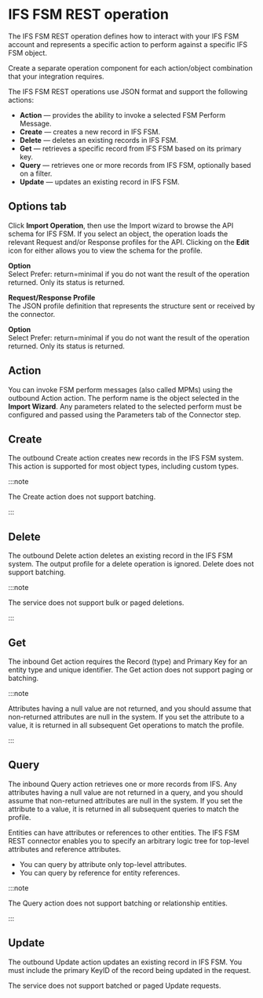 


# IFS FSM REST operation

<head>
  <meta name="guidename" content="Integration"/>
  <meta name="context" content="GUID-3b05ded1-b439-4611-ab79-03c97cde466f"/>
</head>


The IFS FSM REST operation defines how to interact with your IFS FSM account and represents a specific action to perform against a specific IFS FSM object.

Create a separate operation component for each action/object combination that your integration requires.

The IFS FSM REST operations use JSON format and support the following actions:

-   **Action** — provides the ability to invoke a selected FSM Perform Message.
-   **Create** — creates a new record in IFS FSM.
-   **Delete** — deletes an existing records in IFS FSM.
-   **Get** — retrieves a specific record from IFS FSM based on its primary key.
-   **Query** — retrieves one or more records from IFS FSM, optionally based on a filter.
-   **Update** — updates an existing record in IFS FSM.

## Options tab

Click **Import Operation**, then use the Import wizard to browse the API schema for IFS FSM. If you select an object, the operation loads the relevant Request and/or Response profiles for the API. Clicking on the **Edit** icon for either allows you to view the schema for the profile.

**Option**   
Select Prefer: return=minimal if you do not want the result of the operation returned. Only its status is returned.


<TrackingDir />



**Request/Response Profile**   
The JSON profile definition that represents the structure sent or received by the connector.

<ReturnErrRes />

**Option**   
Select Prefer: return=minimal if you do not want the result of the operation returned. Only its status is returned.

## Action

You can invoke FSM perform messages \(also called MPMs\) using the outbound Action action. The perform name is the object selected in the **Import Wizard**. Any parameters related to the selected perform must be configured and passed using the Parameters tab of the Connector step.

## Create

The outbound Create action creates new records in the IFS FSM system. This action is supported for most object types, including custom types.


:::note

The Create action does not support batching.

:::

## Delete

The outbound Delete action deletes an existing record in the IFS FSM system. The output profile for a delete operation is ignored. Delete does not support batching.


:::note

The service does not support bulk or paged deletions.

:::

## Get

The inbound Get action requires the Record \(type\) and Primary Key for an entity type and unique identifier. The Get action does not support paging or batching.


:::note

Attributes having a null value are not returned, and you should assume that non-returned attributes are null in the system. If you set the attribute to a value, it is returned in all subsequent Get operations to match the profile.

:::

## Query

The inbound Query action retrieves one or more records from IFS. Any attributes having a null value are not returned in a query, and you should assume that non-returned attributes are null in the system. If you set the attribute to a value, it is returned in all subsequent queries to match the profile.

Entities can have attributes or references to other entities. The IFS FSM REST connector enables you to specify an arbitrary logic tree for top-level attributes and reference attributes.

-   You can query by attribute only top-level attributes.
-   You can query by reference for entity references.


:::note

The Query action does not support batching or relationship entities.

:::

## Update

The outbound Update action updates an existing record in IFS FSM. You must include the primary KeyID of the record being updated in the request.

The service does not support batched or paged Update requests.

<OperationEnd />